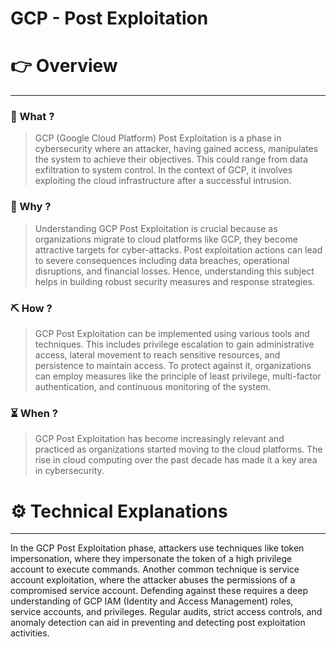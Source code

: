 # GCP - Post Exploitation


# 👉 Overview

---

### 👀 What ?

> GCP (Google Cloud Platform) Post Exploitation is a phase in cybersecurity where an attacker, having gained access, manipulates the system to achieve their objectives. This could range from data exfiltration to system control. In the context of GCP, it involves exploiting the cloud infrastructure after a successful intrusion.
> 

### 🧐 Why ?

> Understanding GCP Post Exploitation is crucial because as organizations migrate to cloud platforms like GCP, they become attractive targets for cyber-attacks. Post exploitation actions can lead to severe consequences including data breaches, operational disruptions, and financial losses. Hence, understanding this subject helps in building robust security measures and response strategies.
> 

### ⛏️ How ?

> GCP Post Exploitation can be implemented using various tools and techniques. This includes privilege escalation to gain administrative access, lateral movement to reach sensitive resources, and persistence to maintain access. To protect against it, organizations can employ measures like the principle of least privilege, multi-factor authentication, and continuous monitoring of the system.
> 

### ⏳ When ?

> GCP Post Exploitation has become increasingly relevant and practiced as organizations started moving to the cloud platforms. The rise in cloud computing over the past decade has made it a key area in cybersecurity.
> 

# ⚙️ Technical Explanations

---

In the GCP Post Exploitation phase, attackers use techniques like token impersonation, where they impersonate the token of a high privilege account to execute commands. Another common technique is service account exploitation, where the attacker abuses the permissions of a compromised service account. Defending against these requires a deep understanding of GCP IAM (Identity and Access Management) roles, service accounts, and privileges. Regular audits, strict access controls, and anomaly detection can aid in preventing and detecting post exploitation activities.

